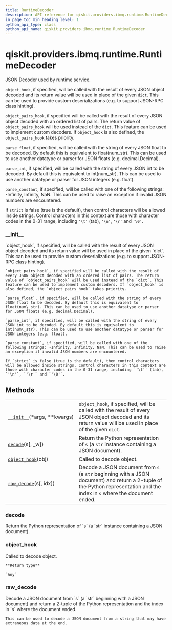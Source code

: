 ```yaml
---
title: RuntimeDecoder
description: API reference for qiskit.providers.ibmq.runtime.RuntimeDecoder
in_page_toc_min_heading_level: 1
python_api_type: class
python_api_name: qiskit.providers.ibmq.runtime.RuntimeDecoder
---
```


# qiskit.providers.ibmq.runtime.RuntimeDecoder

<Class id="qiskit.providers.ibmq.runtime.RuntimeDecoder" isDedicatedPage={true} github="https://github.com/qiskit/qiskit-ibmq-provider/tree/stable/0.15/qiskit/providers/ibmq/runtime/utils.py" signature="RuntimeDecoder(*args, **kwargs)" modifiers="class">
  JSON Decoder used by runtime service.

  `object_hook`, if specified, will be called with the result of every JSON object decoded and its return value will be used in place of the given `dict`. This can be used to provide custom deserializations (e.g. to support JSON-RPC class hinting).

  `object_pairs_hook`, if specified will be called with the result of every JSON object decoded with an ordered list of pairs. The return value of `object_pairs_hook` will be used instead of the `dict`. This feature can be used to implement custom decoders. If `object_hook` is also defined, the `object_pairs_hook` takes priority.

  `parse_float`, if specified, will be called with the string of every JSON float to be decoded. By default this is equivalent to float(num\_str). This can be used to use another datatype or parser for JSON floats (e.g. decimal.Decimal).

  `parse_int`, if specified, will be called with the string of every JSON int to be decoded. By default this is equivalent to int(num\_str). This can be used to use another datatype or parser for JSON integers (e.g. float).

  `parse_constant`, if specified, will be called with one of the following strings: -Infinity, Infinity, NaN. This can be used to raise an exception if invalid JSON numbers are encountered.

  If `strict` is false (true is the default), then control characters will be allowed inside strings. Control characters in this context are those with character codes in the 0-31 range, including `'\t'` (tab), `'\n'`, `'\r'` and `'\0'`.

  ### \_\_init\_\_

  <Function id="qiskit.providers.ibmq.runtime.RuntimeDecoder.__init__" signature="__init__(*args, **kwargs)">
    `object_hook`, if specified, will be called with the result of every JSON object decoded and its return value will be used in place of the given `dict`. This can be used to provide custom deserializations (e.g. to support JSON-RPC class hinting).

    `object_pairs_hook`, if specified will be called with the result of every JSON object decoded with an ordered list of pairs. The return value of `object_pairs_hook` will be used instead of the `dict`. This feature can be used to implement custom decoders. If `object_hook` is also defined, the `object_pairs_hook` takes priority.

    `parse_float`, if specified, will be called with the string of every JSON float to be decoded. By default this is equivalent to float(num\_str). This can be used to use another datatype or parser for JSON floats (e.g. decimal.Decimal).

    `parse_int`, if specified, will be called with the string of every JSON int to be decoded. By default this is equivalent to int(num\_str). This can be used to use another datatype or parser for JSON integers (e.g. float).

    `parse_constant`, if specified, will be called with one of the following strings: -Infinity, Infinity, NaN. This can be used to raise an exception if invalid JSON numbers are encountered.

    If `strict` is false (true is the default), then control characters will be allowed inside strings. Control characters in this context are those with character codes in the 0-31 range, including `'\t'` (tab), `'\n'`, `'\r'` and `'\0'`.
  </Function>

  ## Methods

  |                                                                                                                                                  |                                                                                                                                                                           |
  | ------------------------------------------------------------------------------------------------------------------------------------------------ | ------------------------------------------------------------------------------------------------------------------------------------------------------------------------- |
  | [`__init__`](#qiskit.providers.ibmq.runtime.RuntimeDecoder.__init__ "qiskit.providers.ibmq.runtime.RuntimeDecoder.__init__")(\*args, \*\*kwargs) | `object_hook`, if specified, will be called with the result of every JSON object decoded and its return value will be used in place of the given `dict`.                  |
  | [`decode`](#qiskit.providers.ibmq.runtime.RuntimeDecoder.decode "qiskit.providers.ibmq.runtime.RuntimeDecoder.decode")(s\[, \_w])                | Return the Python representation of `s` (a `str` instance containing a JSON document).                                                                                    |
  | [`object_hook`](#qiskit.providers.ibmq.runtime.RuntimeDecoder.object_hook "qiskit.providers.ibmq.runtime.RuntimeDecoder.object_hook")(obj)       | Called to decode object.                                                                                                                                                  |
  | [`raw_decode`](#qiskit.providers.ibmq.runtime.RuntimeDecoder.raw_decode "qiskit.providers.ibmq.runtime.RuntimeDecoder.raw_decode")(s\[, idx])    | Decode a JSON document from `s` (a `str` beginning with a JSON document) and return a 2-tuple of the Python representation and the index in `s` where the document ended. |

  ### decode

  <Function id="qiskit.providers.ibmq.runtime.RuntimeDecoder.decode" signature="decode(s, _w=<built-in method match of re.Pattern object>)">
    Return the Python representation of `s` (a `str` instance containing a JSON document).
  </Function>

  ### object\_hook

  <Function id="qiskit.providers.ibmq.runtime.RuntimeDecoder.object_hook" signature="object_hook(obj)">
    Called to decode object.

    **Return type**

    `Any`
  </Function>

  ### raw\_decode

  <Function id="qiskit.providers.ibmq.runtime.RuntimeDecoder.raw_decode" signature="raw_decode(s, idx=0)">
    Decode a JSON document from `s` (a `str` beginning with a JSON document) and return a 2-tuple of the Python representation and the index in `s` where the document ended.

    This can be used to decode a JSON document from a string that may have extraneous data at the end.
  </Function>
</Class>


